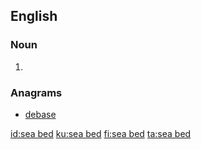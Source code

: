 ==English==

===Noun===
{{en-noun|head=[[sea]] [[bed]]}}

# {{alternative spelling of|seabed|lang=en}}

===Anagrams===
* [[debase#English|debase]]

[[id:sea bed]]
[[ku:sea bed]]
[[fi:sea bed]]
[[ta:sea bed]]